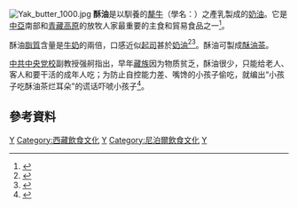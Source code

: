 {{otheruses}}
{{Expand|time=2017-06-06T09:31:45+00:00}}
{{expert}}
[[File:Yak_butter_1000.jpg|thumb]]
'''酥油'''是以馴養的[[犛牛|犛牛]]（學名：{{lang|la|''Bos grunniens''}}）之產乳製成的[[黃油|奶油]]。它是[[中亞|中亞]]南部和[[青藏高原|青藏高原]]的放牧人家最重要的主食和貿易食品之一<ref name="fao10">{{cite web|title=10 Products from Yak and Their Utilization|url=http://www.fao.org/DOCREP/006/AD347E/ad347e0l.htm|accessdate=2011-07-03|publisher=FAO}}</ref>。

酥油[[脂類|脂質]]含量是[[牛乳|牛奶]]的兩倍，口感近似[[乾酪|起司]]甚於[[鮮奶油|奶油]]<ref name="jordans">{{Cite book|url=https://books.google.co.uk/books?id=WccyXOY2uecC&pg=PA180&redir_esc=y&hl=zh-CN|publisher=Cicerone Press|date=2010-09-09|isbn=978-1-84965-189-9|language=en|first=Bart|last=Jordans|title=Bhutan: A Trekker's Guide|pages=188}}</ref><ref name="levy">{{Cite book|url=https://books.google.co.uk/books?id=UN610A0RrBAC&pg=PA122&redir_esc=y&hl=zh-CN|publisher=Marshall Cavendish|date=2007-01-15|isbn=978-0-7614-2076-7|language=en|first=Patricia|last=Levy|first2=Don|last2=Bosco|title=Tibet|pages=122}}</ref>。酥油可製成[[酥油茶|酥油茶]]。

[[中共中央党校|中共中央党校]]副教授强舸指出，早年[[藏族|藏族]]因为物质贫乏，酥油很少，只能给老人、客人和要干活的成年人吃；为防止自控能力差、嘴馋的小孩子偷吃，就编出“小孩子吃酥油茶烂耳朵”的谎话吓唬小孩子<ref>{{cite web|title=趣话酥油茶|url=http://www.tibetol.cn/html/2014/gyms_0126/8725.html|accessdate=2017-11-26|author=强舸|date=2014-01-26 11:12:50|publisher=西藏在线}}</ref>。

== 參考資料 ==
{{Reflist}}

{{乳}}
[[Category:奶油|Y]]
[[Category:西藏飲食文化|Category:西藏飲食文化]] 
[[Category:蒙古族食品|Y]]
[[Category:尼泊爾飲食文化|Category:尼泊爾飲食文化]]
[[Category:奶製品|Y]]
